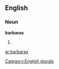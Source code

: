 ==English==

===Noun===
'''barbaras'''

# {{plural of|[[barbara]]}}

[[Category:English plurals]]

[[ar:barbaras]]